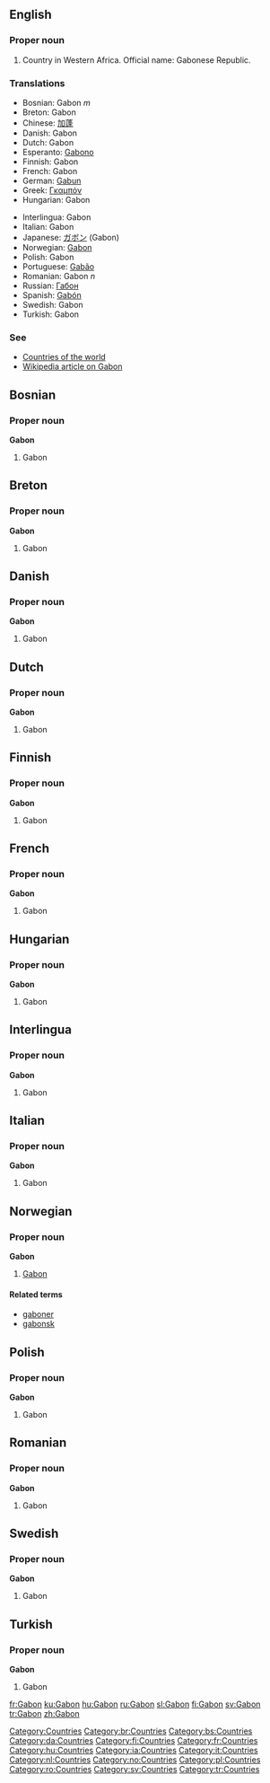 ==English==
===Proper noun===
# Country in Western Africa. Official name: Gabonese Republic.
===Translations===
{{top}}
*Bosnian: Gabon ''m''
*Breton: Gabon
*Chinese: [[加蓬]]
*Danish: Gabon
*Dutch: Gabon
*Esperanto: [[Gabono]]
*Finnish: Gabon
*French: Gabon
*German: [[Gabun]]
*Greek: [[Γκαμπόν]]
*Hungarian: Gabon
{{mid}}
*Interlingua: Gabon
*Italian: Gabon
*Japanese: [[ガボン]] (Gabon)
*Norwegian: [[#Norwegian|Gabon]]
*Polish: Gabon
*Portuguese: [[Gabão]]
*Romanian: Gabon ''n''
*Russian: [[Габон]]
*Spanish: [[Gabón]]
*Swedish: Gabon
*Turkish: Gabon
{{bottom}}

===See===
*[[Countries of the world]]
*[[w:Gabon|Wikipedia article on Gabon]]
[[Category:Countries]]

==Bosnian==
===Proper noun===
'''Gabon'''
#Gabon

==Breton==
===Proper noun===
'''Gabon'''
#Gabon

==Danish==
===Proper noun===
'''Gabon'''
#Gabon

==Dutch==
===Proper noun===
'''Gabon'''
#Gabon

==Finnish==
===Proper noun===
'''Gabon'''
#Gabon

==French==
===Proper noun===
'''Gabon'''
#Gabon

==Hungarian==
===Proper noun===
'''Gabon'''
#Gabon

==Interlingua==
===Proper noun===
'''Gabon'''
#Gabon

==Italian==
===Proper noun===
'''Gabon'''
#Gabon

==Norwegian==
===Proper noun===
'''Gabon'''
#[[#English|Gabon]]
====Related terms====
*[[gaboner]]
*[[gabonsk]]

==Polish==
===Proper noun===
'''Gabon'''
#Gabon

==Romanian==
===Proper noun===
'''Gabon'''
#Gabon

==Swedish==
===Proper noun===
'''Gabon'''
#Gabon

==Turkish==
===Proper noun===
'''Gabon'''
#Gabon

[[Category:br:Countries]]
[[Category:bs:Countries]]
[[Category:da:Countries]]
[[Category:fi:Countries]]
[[Category:fr:Countries]]
[[Category:hu:Countries]]
[[Category:ia:Countries]]
[[Category:it:Countries]]
[[Category:nl:Countries]]
[[Category:no:Countries]]
[[Category:pl:Countries]]
[[Category:ro:Countries]]
[[Category:sv:Countries]]
[[Category:tr:Countries]]

[[fr:Gabon]]
[[ku:Gabon]]
[[hu:Gabon]]
[[ru:Gabon]]
[[sl:Gabon]]
[[fi:Gabon]]
[[sv:Gabon]]
[[tr:Gabon]]
[[zh:Gabon]]